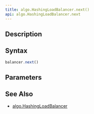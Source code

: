 ```yaml
---
title: algo.HashingLoadBalancer.next()
api: algo.HashingLoadBalancer.next
---
```


## Description

<Summary/>

## Syntax

``` js
balancer.next()
```

## Parameters

<Parameters/>

## See Also

* [algo.HashingLoadBalancer](/reference/api/algo/HashingLoadBalancer)
